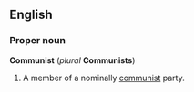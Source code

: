 {{See|communist}}

==English==
===Proper noun===
'''Communist''' (''plural'' '''Communists''')

#A member of a nominally [[communist]] party.<!--Is this really different from "communist" with a lower-case "c"? Paul G, 2005-07-19-->